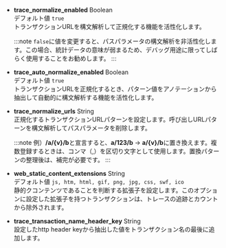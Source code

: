 -   **trace_normalize_enabled** <span class='type'>Boolean</span><br/>
    デフォルト値 `true`<br/>トランザクションURLを構文解析して正規化する機能を活性化します。

    :::note
    `false`に値を変更すると、パスパラメータの構文解析を非活性化します。この場合、統計データの意味が弱まるため、デバッグ用途に限ってしばらく使用することをお勧めします。
    :::

-   **trace_auto_normalize_enabled** <span class='type'>Boolean</span><br/>
    デフォルト値 `true`<br/>トランザクションURLを正規化するとき、パターン値をアノテーションから抽出して自動的に構文解析する機能を活性化します。

-   **trace_normalize_urls** <span class='type'>String</span><br/>
    正規化するトランザクションURLパターンを設定します。呼び出しURLパターンを構文解析してパスパラメータを削除します。

    :::note
    例）**/a/{v}/b**と宣言すると、**a/123/b** → **a/{v}/b**に置き換えます。複数登録するときは、コンマ（,）を区切り文字として使用します。置換パターンの整理後は、補完が必要です。
    :::

-   **web_static_content_extensions** <span class='type'>String</span><br/>
    デフォルト値 `js, htm, html, gif, png, jpg, css, swf, ico`<br/>静的クコンテンツであることを判断する拡張子を設定します。このオプションに設定した拡張子を持つトランザクションは、トレースの追跡とカウントから除外されます。

-   **trace_transaction_name_header_key** <span class='type'>String</span><br/>
    設定したhttp header keyから抽出した値をトランザクション名の最後に追加します。
